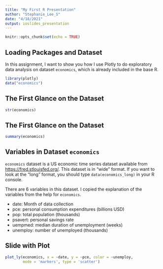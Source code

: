 ---
title: "My First R Presentation"
author: "Stephanie_Lee_S"
date: "4/18/2021"
output: ioslides_presentation
---

```{r setup, include=FALSE}
knitr::opts_chunk$set(echo = TRUE)
```

## Loading Packages and Dataset

In this assignment, I want to show you how I use Plotly to do exploratory data analysis on dataset `economics`, which is already included in the base R.

```{r message=FALSE}
library(plotly)
data("economics")
```

## The First Glance on the Dataset

```{r}
str(economics)
```

## The First Glance on the Dataset

```{r}
summary(economics)
```

## Variables in Dataset `economics`

`economics` dataset is a US economic time series dataset available from <https://fred.stlouisfed.org/>. This dataset is in "wide" format. If you want to look at the "long" format, you should type `data(economics_long)` in your R console.

There are 6 variables in this dataset. I copied the explanation of the variables from the help for `economics`.

- date: Month of data collection
- pce: personal consumption expenditures (billions USD)
- pop: total population (thousands)
- psavert: personal savings rate
- uempmed: median duration of unemployment (weeks)
- unemploy: number of unemployed (thousands)

## Slide with Plot

```{r warning=F}
plot_ly(economics, x = ~date, y = ~pce, color = ~unemploy, 
        mode = 'markers', type = 'scatter')
```

